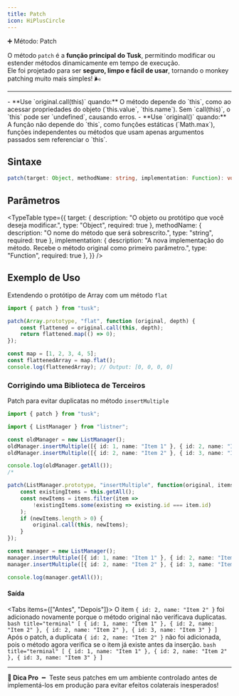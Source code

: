 ```yaml
---
title: Patch
icon: HiPlusCircle
---
```


<div className="w-full flex items-center justify-center"><span className="text-4xl font-bold">➕ Método: Patch</span></div>

O método `patch` é a **função principal do Tusk**, permitindo modificar ou estender métodos dinamicamente em tempo de execução.  
Ele foi projetado para ser **seguro, limpo e fácil de usar**, tornando o monkey patching muito mais simples! 🌬️

---

<Callout type="info" title="Diferenças Entre 'original()' e 'original.call(this)'">
  - **Use `original.call(this)` quando:** O método depende do `this`, como ao acessar propriedades do objeto (`this.value`, `this.name`). Sem `call(this)`, o `this` pode ser `undefined`, causando erros.
  - **Use `original()` quando:** A função não depende do `this`, como funções estáticas (`Math.max`), funções independentes ou métodos que usam apenas argumentos passados sem referenciar o `this`.
</Callout>

## Sintaxe
```ts
patch(target: Object, methodName: string, implementation: Function): void;
``` 

## Parâmetros
<TypeTable
  type={{
    target: {
      description:
        "O objeto ou protótipo que você deseja modificar.",
      type: "Object",
      required: true
    },
    methodName: {
      description:
        "O nome do método que será sobrescrito.",
      type: "string",
      required: true
    },
    implementation: {
      description:
        "A nova implementação do método. Recebe o método original como primeiro parâmetro.",
      type: "Function",
      required: true
    },
  }}
/>

## Exemplo de Uso
Extendendo o protótipo de Array com um método `flat`
```ts title="math.ts"
import { patch } from "tusk";

patch(Array.prototype, "flat", function (original, depth) {
    const flattened = original.call(this, depth); 
    return flattened.map(() => 0); 
});

const map = [1, 2, 3, 4, 5];
const flattenedArray = map.flat();
console.log(flattenedArray); // Output: [0, 0, 0, 0]
``` 

### Corrigindo uma Biblioteca de Terceiros
Patch para evitar duplicatas no método `insertMultiple`
```ts title="list.ts"
import { patch } from "tusk";

import { ListManager } from "listner";

const oldManager = new ListManager();
oldManager.insertMultiple([{ id: 1, name: "Item 1" }, { id: 2, name: "Item 2" }]);
oldManager.insertMultiple([{ id: 2, name: "Item 2" }, { id: 3, name: "Item 3" }]);

console.log(oldManager.getAll());
/*                                                                                   */

patch(ListManager.prototype, "insertMultiple", function(original, items) {
    const existingItems = this.getAll();
    const newItems = items.filter(item => 
        !existingItems.some(existing => existing.id === item.id)
    );
    if (newItems.length > 0) {
        original.call(this, newItems);
    }
});

const manager = new ListManager();
manager.insertMultiple([{ id: 1, name: "Item 1" }, { id: 2, name: "Item 2" }]);
manager.insertMultiple([{ id: 2, name: "Item 2" }, { id: 3, name: "Item 3" }]);

console.log(manager.getAll());
```
#### Saída
<Tabs items={["Antes", "Depois"]}>
    <Tab>
        O item `{ id: 2, name: "Item 2" }` foi adicionado novamente porque o método original não verificava duplicatas.
        ```bash title="terminal"
        [
            { id: 1, name: "Item 1" },
            { id: 2, name: "Item 2" },
            { id: 2, name: "Item 2" },
            { id: 3, name: "Item 3" }
        ]
        ```
    </Tab>
    <Tab>
        Após o patch, a duplicata `{ id: 2, name: "Item 2" }` não foi adicionada, pois o método agora verifica se o item já existe antes da inserção.
        ```bash title="terminal"
        [
            { id: 1, name: "Item 1" },
            { id: 2, name: "Item 2" },
            { id: 3, name: "Item 3" }
        ]
        ```
    </Tab>
</Tabs>

---

**🧠 Dica Pro** ╺╸ Teste seus patches em um ambiente controlado antes de implementá-los em produção para evitar efeitos colaterais inesperados!